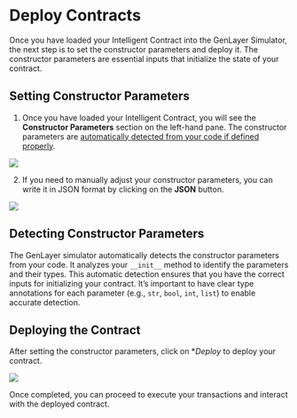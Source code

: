 # Deploy Contracts

Once you have loaded your Intelligent Contract into the GenLayer Simulator, the next step is to set the constructor parameters and deploy it. The constructor parameters are essential inputs that initialize the state of your contract.

## Setting Constructor Parameters

1. Once you have loaded your Intelligent Contract, you will see the **Constructor Parameters** section on the left-hand pane. The constructor parameters are [automatically detected from your code if defined properly](#detecting-constructor-parameters).

<Image src="/constructor-parameter.png" width={700} height={700} />

2. If you need to manually adjust your constructor parameters, you can write it in JSON format by clicking on the **JSON** button.

 
<Image src="/manual-upload.png" width={700} height={700} />

## Detecting Constructor Parameters

The GenLayer simulator automatically detects the constructor parameters from your code. It analyzes your `__init__` method to identify the parameters and their types. This automatic detection ensures that you have the correct inputs for initializing your contract. It’s important to have clear type annotations for each parameter (e.g., `str`, `bool`, `int`, `list`) to enable accurate detection.

## Deploying the Contract

After setting the constructor parameters, click on **Deploy* to deploy your contract.

<Image src="/deploy-constructor-parameter.png" width={700} height={700} />

Once completed, you can proceed to execute your transactions and interact with the deployed contract.
